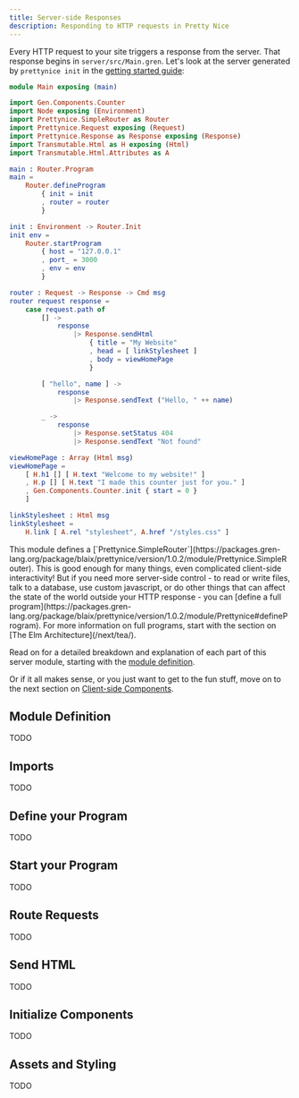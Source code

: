 ```yaml
---
title: Server-side Responses
description: Responding to HTTP requests in Pretty Nice
---
```



Every HTTP request to your site triggers a response from the server.
That response begins in `server/src/Main.gren`.
Let's look at the server generated by `prettynice init` in the [getting started guide](/basics/start/):

```elm
module Main exposing (main)

import Gen.Components.Counter
import Node exposing (Environment)
import Prettynice.SimpleRouter as Router
import Prettynice.Request exposing (Request)
import Prettynice.Response as Response exposing (Response)
import Transmutable.Html as H exposing (Html)
import Transmutable.Html.Attributes as A

main : Router.Program
main =
    Router.defineProgram
        { init = init
        , router = router
        }

init : Environment -> Router.Init
init env =
    Router.startProgram
        { host = "127.0.0.1"
        , port_ = 3000
        , env = env
        }

router : Request -> Response -> Cmd msg
router request response =
    case request.path of
        [] -> 
            response
                |> Response.sendHtml
                    { title = "My Website"
                    , head = [ linkStylesheet ]
                    , body = viewHomePage
                    }

        [ "hello", name ] ->
            response
                |> Response.sendText ("Hello, " ++ name)

        _ ->
            response
                |> Response.setStatus 404
                |> Response.sendText "Not found"

viewHomePage : Array (Html msg)
viewHomePage =
    [ H.h1 [] [ H.text "Welcome to my website!" ]
    , H.p [] [ H.text "I made this counter just for you." ]
    , Gen.Components.Counter.init { start = 0 }
    ]

linkStylesheet : Html msg
linkStylesheet =
    H.link [ A.rel "stylesheet", A.href "/styles.css" ]
```

<Aside>
    This module defines a [`Prettynice.SimpleRouter`](https://packages.gren-lang.org/package/blaix/prettynice/version/1.0.2/module/Prettynice.SimpleRouter).
    This is good enough for many things, even complicated client-side interactivity!
    But if you need more server-side control - to read or write files, talk to a database, use custom javascript, or do other things that can affect the state of the world outside your HTTP response - you can [define a full program](https://packages.gren-lang.org/package/blaix/prettynice/version/1.0.2/module/Prettynice#defineProgram).
    For more information on full programs, start with the section on [The Elm Architecture](/next/tea/).
</Aside>

Read on for a detailed breakdown and explanation of each part of this server module,
starting with the [module definition](#module-definition).

Or if it all makes sense, or you just want to get to the fun stuff, move on to the next section on [Client-side Components](/basics/client/).


## Module Definition

TODO

## Imports

TODO

## Define your Program

TODO

## Start your Program

TODO

## Route Requests

TODO

## Send HTML

TODO

## Initialize Components

TODO

## Assets and Styling

TODO

